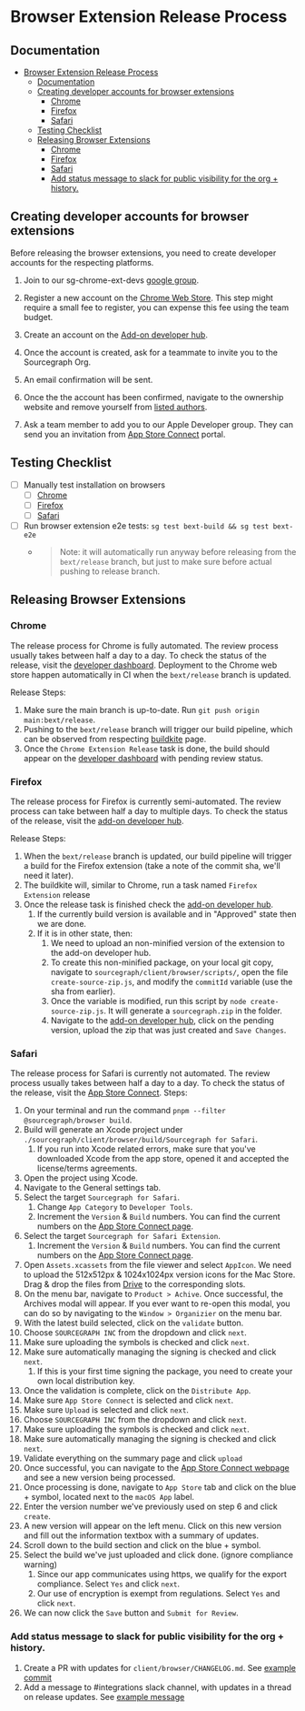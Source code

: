 # Browser Extension Release Process

## Documentation

- [Browser Extension Release Process](#browser-extension-release-process)
  - [Documentation](#documentation)
  - [Creating developer accounts for browser extensions](#creating-developer-accounts-for-browser-extensions)
    - [Chrome](#chrome)
    - [Firefox](#firefox)
    - [Safari](#safari)
  - [Testing Checklist](#testing-checklist)
  - [Releasing Browser Extensions](#releasing-browser-extensions)
    - [Chrome](#chrome-1)
    - [Firefox](#firefox-1)
    - [Safari](#safari-1)
    - [Add status message to slack for public visibility for the org + history.](#add-status-message-to-slack-for-public-visibility-for-the-org--history)

## Creating developer accounts for browser extensions

Before releasing the browser extensions, you need to create developer accounts for the respecting platforms.


1. Join to our sg-chrome-ext-devs [google group](https://groups.google.com/g/sg-chrome-ext-devs/).
1. Register a new account on the [Chrome Web Store](https://chrome.google.com/webstore/devconsole/register?hl=en). This step might require a small fee to register, you can expense this fee using the team budget.


1. Create an account on the [Add-on developer hub](https://addons.mozilla.org/en-US/developers/).
1. Once the account is created, ask for a teammate to invite you to the Sourcegraph Org.
1. An email confirmation will be sent.
1. Once the the account has been confirmed, navigate to the ownership website and remove yourself from [listed authors](https://addons.mozilla.org/en-US/developers/addon/sourcegraph-for-firefox/ownership).


1. Ask a team member to add you to our Apple Developer group. They can send you an invitation from [App Store Connect](https://appstoreconnect.apple.com/) portal.

## Testing Checklist

- [ ] Manually test installation on browsers
  - [ ] [Chrome](https://github.com/sourcegraph/sourcegraph/tree/main/client/browser#chrome)
  - [ ] [Firefox](https://github.com/sourcegraph/sourcegraph/tree/main/client/browser#firefox-manual)
  - [ ] [Safari](https://github.com/sourcegraph/sourcegraph/tree/main/client/browser#safari)
- [ ] Run browser extension e2e tests: `sg test bext-build && sg test bext-e2e`
  - > Note: it will automatically run anyway before releasing from the `bext/release` branch, but just to make sure before actual pushing to release branch.

## Releasing Browser Extensions

### Chrome

The release process for Chrome is fully automated. The review process usually takes between half a day to a day. To check the status of the release, visit the [developer dashboard](https://chrome.google.com/webstore/devconsole/7db1c88c-79ec-48c8-b14f-e17af93aee2c). Deployment to the Chrome web store happen automatically in CI when the `bext/release` branch is updated.

Release Steps:

1. Make sure the main branch is up-to-date. Run `git push origin main:bext/release`.
1. Pushing to the `bext/release` branch will trigger our build pipeline, which can be observed from respecting [buildkite](https://buildkite.com/sourcegraph/sourcegraph/builds?branch=bext%2Frelease) page.
1. Once the `Chrome Extension Release` task is done, the build should appear on the [developer dashboard](https://chrome.google.com/webstore/devconsole/7db1c88c-79ec-48c8-b14f-e17af93aee2c/dgjhfomjieaadpoljlnidmbgkdffpack/edit/package) with pending review status.

### Firefox

The release process for Firefox is currently semi-automated. The review process can take between half a day to multiple days. To check the status of the release, visit the [add-on developer hub](https://addons.mozilla.org/en-US/developers/addon/sourcegraph-for-firefox/versions).

Release Steps:

1. When the `bext/release` branch is updated, our build pipeline will trigger a build for the Firefox extension (take a note of the commit sha, we'll need it later).
1. The buildkite will, similar to Chrome, run a task named `Firefox Extension` release
1. Once the release task is finished check the [add-on developer hub](https://addons.mozilla.org/en-US/developers/addon/sourcegraph-for-firefox/versions).
   1. If the currently build version is available and in "Approved" state then we are done.
   1. If it is in other state, then:
      1. We need to upload an non-minified version of the extension to the add-on developer hub.
      1. To create this non-minified package, on your local git copy, navigate to `sourcegraph/client/browser/scripts/`, open the file `create-source-zip.js`, and modify the `commitId` variable (use the sha from earlier).
      1. Once the variable is modified, run this script by `node create-source-zip.js`. It will generate a `sourcegraph.zip` in the folder.
      1. Navigate to the [add-on developer hub](https://addons.mozilla.org/en-US/developers/addon/sourcegraph-for-firefox/versions), click on the pending version, upload the zip that was just created and `Save Changes`.

### Safari

The release process for Safari is currently not automated. The review process usually takes between half a day to a day. To check the status of the release, visit the [App Store Connect](https://appstoreconnect.apple.com/apps/1543262193/appstore/macos/version/deliverable).
Steps:

1. On your terminal and run the command `pnpm --filter @sourcegraph/browser build`.
1. Build will generate an Xcode project under `./sourcegraph/client/browser/build/Sourcegraph for Safari`.
   1. If you run into Xcode related errors, make sure that you've downloaded Xcode from the app store, opened it and accepted the license/terms agreements.
1. Open the project using Xcode.
1. Navigate to the General settings tab.
1. Select the target `Sourcegraph for Safari`.
   1. Change `App Category` to `Developer Tools`.
   1. Increment the `Version` & `Build` numbers. You can find the current numbers on the [App Store Connect page](https://appstoreconnect.apple.com/apps/1543262193/appstore/macos/version/deliverable).
1. Select the target `Sourcegraph for Safari Extension`.
   1. Increment the `Version` & `Build` numbers. You can find the current numbers on the [App Store Connect page](https://appstoreconnect.apple.com/apps/1543262193/appstore/macos/version/deliverable).
1. Open `Assets.xcassets` from the file viewer and select `AppIcon`. We need to upload the 512x512px & 1024x1024px version icons for the Mac Store. Drag & drop the files from [Drive](https://drive.google.com/drive/folders/1JCUuzIrpNrZP_uNqpel2wq0lwdRBkVgZ) to the corresponding slots.
1. On the menu bar, navigate to `Product > Achive`. Once successful, the Archives modal will appear. If you ever want to re-open this modal, you can do so by navigating to the `Window > Organizier` on the menu bar.
1. With the latest build selected, click on the `validate` button.
1. Choose `SOURCEGRAPH INC` from the dropdown and click `next`.
1. Make sure uploading the symbols is checked and click `next`.
1. Make sure automatically managing the signing is checked and click `next`.
   1. If this is your first time signing the package, you need to create your own local distribution key.
1. Once the validation is complete, click on the `Distribute App`.
1. Make sure `App Store Connect` is selected and click `next`.
1. Make sure `Upload` is selected and click `next`.
1. Choose `SOURCEGRAPH INC` from the dropdown and click `next`.
1. Make sure uploading the symbols is checked and click `next`.
1. Make sure automatically managing the signing is checked and click `next`.
1. Validate everything on the summary page and click `upload`
1. Once successful, you can navigate to the [App Store Connect webpage](https://appstoreconnect.apple.com/apps/1543262193/testflight/macos) and see a new version being processed.
1. Once processing is done, navigate to `App Store` tab and click on the blue + symbol, located next to the `macOS App` label.
1. Enter the version number we've previously used on step 6 and click `create`.
1. A new version will appear on the left menu. Click on this new version and fill out the information textbox with a summary of updates.
1. Scroll down to the build section and click on the blue + symbol.
1. Select the build we've just uploaded and click done. (ignore compliance warning)
   1. Since our app communicates using https, we qualify for the export compliance. Select `Yes` and click `next`.
   1. Our use of encryption is exempt from regulations. Select `Yes` and click `next`.
1. We can now click the `Save` button and `Submit for Review`.

### Add status message to slack for public visibility for the org + history.

1. Create a PR with updates for `client/browser/CHANGELOG.md`. See [example commit](https://github.com/sourcegraph/sourcegraph/commit/2683fae5671de24b2f8dda3504dac40904f9f913)
1. Add a message to #integrations slack channel, with updates in a thread on release updates. See [example message](https://sourcegraph.slack.com/archives/C01LZKLRF0C/p1637851520182400)
